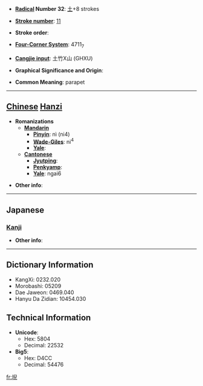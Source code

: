* '''[[Wiktionary:Chinese radical index| Radical]] Number 32''': [[Wiktionary:Chinese radical index 土|土]]+8 strokes

* '''[[Wiktionary:Chinese total strokes index|Stroke number]]''': [[Wiktionary:Chinese total strokes index 11|11]]

* '''Stroke order''': 

* '''[[Wiktionary:Chinese four corner index|Four-Corner System]]''': 4711<sub>7</sub>

* '''[[Wiktionary:Chinese Cangjie index|Cangjie input]]''': 土竹X山 (GHXU)

* '''Graphical Significance and Origin''': 

* '''Common Meaning''': parapet

----

== [[Chinese]] [[Hanzi]] ==

* '''Romanizations'''
** '''[[Mandarin]]'''
*** '''[[Pinyin]]''': nì (ni4)
*** '''[[Wade-Giles]]''': ni<sup>4</sup>
*** '''[[Yale]]''': 
** '''[[Cantonese]]'''
*** '''[[Jyutping]]''':
*** '''[[Penkyamp]]''': 
*** '''[[Yale]]''': ngai6

* '''Other info''': 

----

==Japanese==
===[[Kanji]]===
{{kanji|on readings=[[げん]] (gen)|kun readings=[[ひめがき]] (himegaki)}}

* '''Other info''':  

----

== Dictionary Information ==

* KangXi: 0232.020
* Morobashi: 05209
* Dae Jaweon: 0469.040
* Hanyu Da Zidian: 10454.030

== Technical Information ==

* '''Unicode''':
** Hex: 5804
** Decimal: 22532
* '''Big5''':
** Hex: D4CC
** Decimal: 54476

[[fr:堄]]